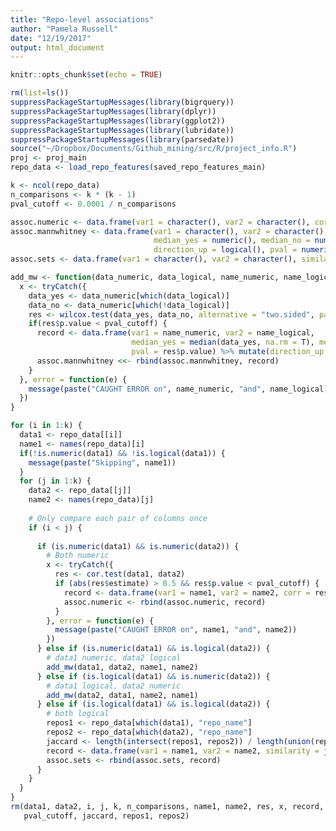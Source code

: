 ```yaml
---
title: "Repo-level associations"
author: "Pamela Russell"
date: "12/19/2017"
output: html_document
---
```


```r
knitr::opts_chunk$set(echo = TRUE)
```

```r
rm(list=ls())
suppressPackageStartupMessages(library(bigrquery))
suppressPackageStartupMessages(library(dplyr))
suppressPackageStartupMessages(library(ggplot2))
suppressPackageStartupMessages(library(lubridate))
suppressPackageStartupMessages(library(parsedate))
source("~/Dropbox/Documents/Github_mining/src/R/project_info.R")
proj <- proj_main
repo_data <- load_repo_features(saved_repo_features_main)
```

```r
k <- ncol(repo_data)
n_comparisons <- k * (k - 1)
pval_cutoff <- 0.0001 / n_comparisons

assoc.numeric <- data.frame(var1 = character(), var2 = character(), corr = numeric(), pval = numeric())
assoc.mannwhitney <- data.frame(var1 = character(), var2 = character(), 
                                median_yes = numeric(), median_no = numeric(), 
                                direction_up = logical(), pval = numeric())
assoc.sets <- data.frame(var1 = character(), var2 = character(), similarity = numeric())

add_mw <- function(data_numeric, data_logical, name_numeric, name_logical) {
  x <- tryCatch({
    data_yes <- data_numeric[which(data_logical)]
    data_no <- data_numeric[which(!data_logical)]
    res <- wilcox.test(data_yes, data_no, alternative = "two.sided", paired = F)
    if(res$p.value < pval_cutoff) {
      record <- data.frame(var1 = name_numeric, var2 = name_logical, 
                           median_yes = median(data_yes, na.rm = T), median_no = median(data_no, na.rm = T), 
                           pval = res$p.value) %>% mutate(direction_up = median_yes > median_no)
      assoc.mannwhitney <<- rbind(assoc.mannwhitney, record)
    }
  }, error = function(e) {
    message(paste("CAUGHT ERROR on", name_numeric, "and", name_logical))
  })
}

for (i in 1:k) {
  data1 <- repo_data[[i]]
  name1 <- names(repo_data)[i]
  if(!is.numeric(data1) && !is.logical(data1)) {
    message(paste("Skipping", name1))
  }
  for (j in 1:k) {
    data2 <- repo_data[[j]]
    name2 <- names(repo_data)[j]
    
    # Only compare each pair of columns once
    if (i < j) {
      
      if (is.numeric(data1) && is.numeric(data2)) {
        # Both numeric
        x <- tryCatch({
          res <- cor.test(data1, data2)
          if (abs(res$estimate) > 0.5 && res$p.value < pval_cutoff) {
            record <- data.frame(var1 = name1, var2 = name2, corr = res$estimate, pval = res$p.value)
            assoc.numeric <- rbind(assoc.numeric, record)
          }
        }, error = function(e) {
          message(paste("CAUGHT ERROR on", name1, "and", name2))
        })
      } else if (is.numeric(data1) && is.logical(data2)) {
        # data1 numeric, data2 logical
        add_mw(data1, data2, name1, name2)
      } else if (is.logical(data1) && is.numeric(data2)) {
        # data1 logical, data2 numeric
        add_mw(data2, data1, name2, name1)
      } else if (is.logical(data1) && is.logical(data2)) {
        # both logical
        repos1 <- repo_data[which(data1), "repo_name"]
        repos2 <- repo_data[which(data2), "repo_name"]
        jaccard <- length(intersect(repos1, repos2)) / length(union(repos1, repos2))
        record <- data.frame(var1 = name1, var2 = name2, similarity = jaccard)
        assoc.sets <- rbind(assoc.sets, record)
      }
    }
  }
}
rm(data1, data2, i, j, k, n_comparisons, name1, name2, res, x, record,
   pval_cutoff, jaccard, repos1, repos2)
```


